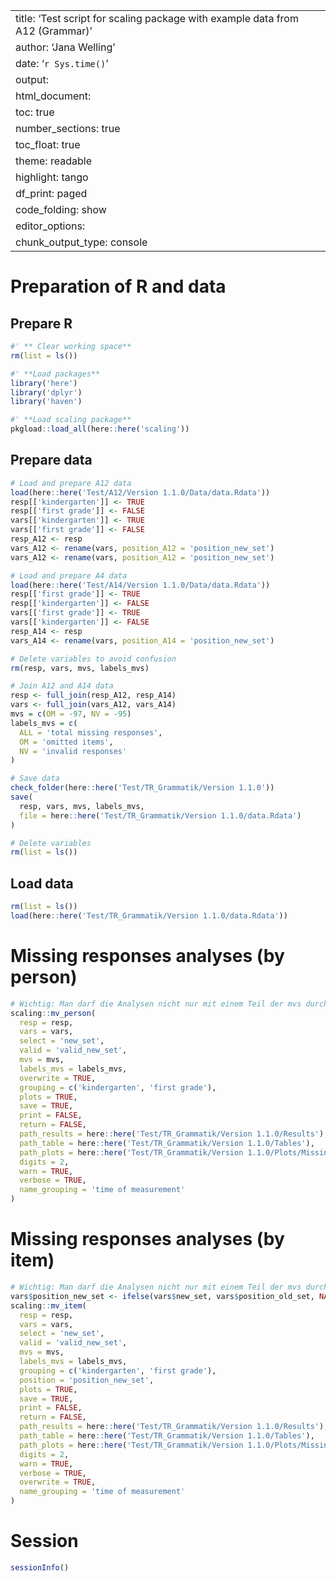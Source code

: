 
---
title: 'Test script for scaling package with example data from A12 (Grammar)'
author: 'Jana Welling'
date: '`r Sys.time()`'
output:
    html_document:
    toc: true
number_sections: true
toc_float: true
theme: readable
highlight: tango
df_print: paged
code_folding: show
editor_options: 
  chunk_output_type: console
---

# Preparation of R and data

## Prepare R

```{r preparation, warning = FALSE, message = FALSE, comment = NA, results = 'hide'}

#' ** Clear working space**
rm(list = ls())

#' **Load packages**
library('here')
library('dplyr')
library('haven')

#' **Load scaling package**
pkgload::load_all(here::here('scaling'))
```

## Prepare data

```{r data, warning = FALSE, message = FALSE, comment = NA, results = 'hide'}
# Load and prepare A12 data
load(here::here('Test/A12/Version 1.1.0/Data/data.Rdata'))
resp[['kindergarten']] <- TRUE
resp[['first grade']] <- FALSE
vars[['kindergarten']] <- TRUE
vars[['first grade']] <- FALSE
resp_A12 <- resp
vars_A12 <- rename(vars, position_A12 = 'position_new_set')
vars_A12 <- rename(vars, position_A12 = 'position_new_set')

# Load and prepare A4 data
load(here::here('Test/A14/Version 1.1.0/Data/data.Rdata'))
resp[['first grade']] <- TRUE
resp[['kindergarten']] <- FALSE
vars[['first grade']] <- TRUE
vars[['kindergarten']] <- FALSE
resp_A14 <- resp
vars_A14 <- rename(vars, position_A14 = 'position_new_set')

# Delete variables to avoid confusion
rm(resp, vars, mvs, labels_mvs)

# Join A12 and A14 data
resp <- full_join(resp_A12, resp_A14)
vars <- full_join(vars_A12, vars_A14)
mvs = c(OM = -97, NV = -95)
labels_mvs = c(
  ALL = 'total missing responses',
  OM = 'omitted items',
  NV = 'invalid responses'
)

# Save data
check_folder(here::here('Test/TR_Grammatik/Version 1.1.0'))
save(
  resp, vars, mvs, labels_mvs,
  file = here::here('Test/TR_Grammatik/Version 1.1.0/data.Rdata')
)

# Delete variables
rm(list = ls())
```

## Load data

```{r load-data, warning = FALSE, message = FALSE, comment = NA, results = 'hide'}
rm(list = ls())
load(here::here('Test/TR_Grammatik/Version 1.1.0/data.Rdata'))
```


# Missing responses analyses (by person)

```{r missing responses by person}
# Wichtig: Man darf die Analysen nicht nur mit einem Teil der mvs durchführen, denn sonst sind die total missing responses inkorrekt!!
scaling::mv_person(
  resp = resp,
  vars = vars,
  select = 'new_set',
  valid = 'valid_new_set',
  mvs = mvs,
  labels_mvs = labels_mvs,
  overwrite = TRUE,
  grouping = c('kindergarten', 'first grade'),
  plots = TRUE,
  save = TRUE,
  print = FALSE,
  return = FALSE,
  path_results = here::here('Test/TR_Grammatik/Version 1.1.0/Results'),
  path_table = here::here('Test/TR_Grammatik/Version 1.1.0/Tables'),
  path_plots = here::here('Test/TR_Grammatik/Version 1.1.0/Plots/Missing_Responses/by_person'),
  digits = 2,
  warn = TRUE,
  verbose = TRUE,
  name_grouping = 'time of measurement'
)
```


# Missing responses analyses (by item)

```{r missing responses by item}
# Wichtig: Man darf die Analysen nicht nur mit einem Teil der mvs durchführen, denn sonst sind die total missing responses inkorrekt!!
vars$position_new_set <- ifelse(vars$new_set, vars$position_old_set, NA)
scaling::mv_item(
  resp = resp,
  vars = vars,
  select = 'new_set',
  valid = 'valid_new_set',
  mvs = mvs,
  labels_mvs = labels_mvs,
  grouping = c('kindergarten', 'first grade'),
  position = 'position_new_set',
  plots = TRUE,
  save = TRUE,
  print = FALSE,
  return = FALSE,
  path_results = here::here('Test/TR_Grammatik/Version 1.1.0/Results'),
  path_table = here::here('Test/TR_Grammatik/Version 1.1.0/Tables'),
  path_plots = here::here('Test/TR_Grammatik/Version 1.1.0/Plots/Missing_Responses/by_item'),
  digits = 2,
  warn = TRUE,
  verbose = TRUE,
  overwrite = TRUE,
  name_grouping = 'time of measurement'
)
```


# Session

```{r session-info}
sessionInfo()
```
